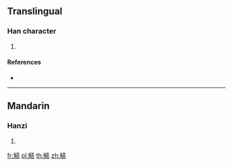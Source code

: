 {{character info/new}}
==Translingual==

===Han character===
{{Han char|rn=148|rad=角|as=16|sn=23|four=24231|canj=NBTLF}}

# {{defn|Han|sort=角16}}

====References====
* {{Han ref|kx=1145.270|dkj=35196|dj=1612.120|hdz=63934.130|uh=89FE|ud=35326|bh=F7FE|bd=63486}}

----

==Mandarin==

===Hanzi===
{{cmn-hanzi|pin=[[yàn]] ([[yan4]])|wg=yen<sup>4</sup>}}

# {{defn|lang=cmn|sort=角16}}

[[fr:觾]]
[[pl:觾]]
[[th:觾]]
[[zh:觾]]